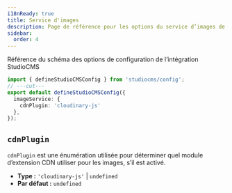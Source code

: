 ```yaml
---
i18nReady: true
title: Service d'images
description: Page de référence pour les options du service d’images de StudioCMS
sidebar:
  order: 4
---
```



Référence du schéma des options de configuration de l’intégration StudioCMS

```ts twoslash title="studiocms.config.mjs"
import { defineStudioCMSConfig } from 'studiocms/config';
// ---cut---
export default defineStudioCMSConfig({
  imageService: {
    cdnPlugin: 'cloudinary-js'
  },
});
```

## `cdnPlugin`

`cdnPlugin` est une énumération utilisée pour déterminer quel module d’extension CDN utiliser pour les images, s’il est activé.

- **Type :** `'cloudinary-js'` | `undefined`
- **Par défaut :** `undefined`
